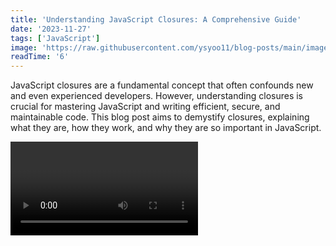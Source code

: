 ```yaml
---
title: 'Understanding JavaScript Closures: A Comprehensive Guide'
date: '2023-11-27'
tags: ['JavaScript']
image: 'https://raw.githubusercontent.com/ysyoo11/blog-posts/main/images/thumbnails/closure.jpg'
readTime: '6'
---
```


JavaScript closures are a fundamental concept that often confounds new and even experienced developers. However, understanding closures is crucial for mastering JavaScript and writing efficient, secure, and maintainable code. This blog post aims to demystify closures, explaining what they are, how they work, and why they are so important in JavaScript.

<Video id='3a0I8ICR1Vg' />

# What is a JavaScript Closure?

At its core, a JavaScript closure is a function that remembers the environment in which it was created. This means that a closure has access to variables in three scopes:

- The local variables within its own scope
- Variables in the scope of the outer function that encloses the closure
- Global variables

Here's a simple example to illustrate:

```js
function outerFunction() {
  let outerVariable = 'I am outside!';

  function innerFunction() {
    console.log(outerVariable);
  }

  return innerFunction;
}

const myClosure = outerFunction();
myClosure(); // Outputs: 'I am outside!'
```

In this example, `innerFunction` is a closure that has access to `outerVariable`, a variable in the scope of `outerFunction`.

# How do Closures work?

When a function is declared, it creates a scope where the variables inside the function are defined. However, closures retain the scope of their outer function even after the outer function has completed execution. This is possible because functions in JavaScript are first-class objects, meaning they can be passed around and manipulated like any other object.

<CustomImage
  src='https://raw.githubusercontent.com/ysyoo11/blog-posts/main/images/closure-img.avif'
  alt='JavaScript closure'
/>

# Why Are Closures Important?

Closures have several important uses in JavaScript:

1. **Data Encapsulation and Privacy**: Closures provide a way to create private variables and methods. This is useful for hiding implementation details and maintaining state within an object.

2. **Callbacks and Event Handlers**: Closures are frequently used in event handling and asynchronous programming, allowing access to the state when the callback is executed.

3. **Functional Programming**: Closures facilitate functional programming patterns in JavaScript, like currying and partial application.

# Common Pitfalls and Best Practices

While closures are powerful, they can also lead to pitfalls if not used correctly:

- **Memory Leaks**: Closures can lead to memory leaks if they hold onto large objects or DOM elements that are no longer needed.
- **Performance Considerations**: Creating closures within loops can lead to performance issues and unintended behaviors.
  Here are some best practices:

- Only use closures when necessary.
- Be mindful of the memory and performance implications.
- Test your closure-based code thoroughly, especially in loops and event handlers.

# Conclusion

Understanding closures is a key part of becoming proficient in JavaScript. They offer a powerful way to encapsulate data, manage state, and write more expressive and maintainable code. Like any feature, closures should be used judiciously and with an understanding of their implications on performance and maintainability.
